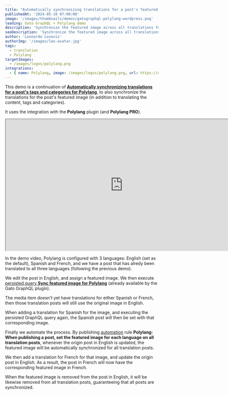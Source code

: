 ```yaml
---
title: "Automatically synchronizing translations for a post's featured image for Polylang"
publishedAt: '2024-05-10 07:00:00'
image: '/images/thumbnails/demos/gatographql-polylang-wordpress.png'
leading: Gato GraphQL + Polylang demo
description: 'Synchronize the featured image across all translations for a post, for all languages defined in the Polylang settings, using a Gato GraphQL automation.'
seoDescription: 'Synchronize the featured image across all translations for a post, for all languages defined in the Polylang settings, using a Gato GraphQL automation.'
author: 'Leonardo Losoviz'
authorImg: '/images/leo-avatar.jpg'
tags:
  - translation
  - Polylang
targetImages:
  - /images/logos/polylang.png
integrations: 
  - { name: Polylang, image: /images/logos/polylang.png, url: https://wordpress.org/plugins/polylang/ }
---
```


This demo is a continuation of **[Automatically synchronizing translations for a post's tags and categories for Polylang](/demos/automatically-sync-post-tags-and-categories-for-polylang)**, to also synchronize the translations for the post's featured image (in addition to translating the content, tags and categories).

It uses the integration with the **Polylang** plugin (and **Polylang PRO**).

<div className="aspect-video lg:-ml-32 lg:-mr-32">
  <iframe
    className="w-full h-full"
    src="https://www.youtube.com/embed/a3z0wC2sTAM"
    title="Automatically synchronizing translations for a post's featured image for Polylang"
    width="768"
    height="432"
    allow="accelerometer; autoplay; clipboard-write; encrypted-media; gyroscope; picture-in-picture; web-share"
    allowFullScreen
  >
  </iframe>
</div>

In the demo video, Polylang is configured with 3 languages: English (set as the default), Spanish and French, and we have a post that has alredy been translated to all three languages (following the previous demo).

We edit the post in English, and assign a featured image. We then execute [persisted query **Sync featured image for Polylang**](/library/sync-post-featuredimage-for-polylang) (already available by the Gato GraphQL plugin).

The media item doesn't yet have translations for either Spanish or French, then those translation posts will still use the original image in English.

When adding a translation for Spanish for the image, and executing the persisted GraphQL query again, the Spanish post will then be set with that corresponding image.

Finally we automate the process. By publishing [automation](/features/automation) rule **Polylang: When publishing a post, set the featured image for each language on all translation posts**, whenever the origin post in English is updated, the featured image will be automatically synchronized for all translation posts.

We then add a translation for French for that image, and update the origin post in English. As a result, the post in French will now have the corresponding featured image in French.

When the featured image is removed from the post in English, it will be likewise removed from all translation posts, guaranteeing that all posts are synchronized.
